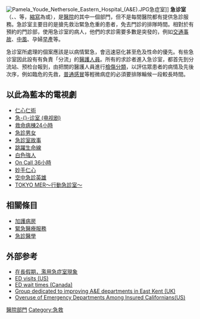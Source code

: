 {{noteTA
|1=zh-hans:急诊室;zh-hk:急症室;zh-tw:急診室;zh-mo:急症室
|2=zh-hans:急诊室的故事;zh-hk:仁心仁術;zh-tw:急診室的春天;
}}
{{Otheruses|other=同名的電視劇|急诊室 (电视剧)}}
{{Otheruses|other=同名的電視網|A+E电视网}}
[[Image:Pamela_Youde_Nethersole_Eastern_Hospital_(A&E).JPG|thumb]]急症室]]
'''急诊室'''（{{lang-en|Accident & Emergency}}、{{lang|en|Emergency department}}、{{lang|en|Emergency room}}等，[[縮寫|縮寫]]為{{lang|en|A&E}}或{{lang|en|ER}}），是[[醫院|醫院]]的其中一個部門，但不是每間醫院都有提供急診服務。急診室主要目的是搶先救治緊急危重的患者，免去門診的排隊時間。相對於有預約的門診部，使用急诊室的病人，他們的求診需要多數是突發的，例如[[交通事故|交通事故]]、[[中風|中風]]、孕婦[[早產|早產]]等。

急诊室所處理的個案應該是以病情緊急，會迅速惡化甚至危及性命的優先。有些急诊室因此設有有負責「分流」的[[護理人員|醫護人員]]。所有的求診者進入急诊室，都首先到分流站、预检台報到，由把關的醫護人員進行[[檢傷分類|檢傷分類]]，以評估眾患者的病情及先後次序，例如臨危的先救，[[普通感冒|普通感冒]]等輕微病症的必須要排隊輪候一段較長時間。

== 以此為藍本的電視劇 ==
* [[急诊室的故事|仁心仁術]]
* [[急诊室_(电视剧)|急-{}-诊室 (电视剧)]]
* [[急症群英|救命病棟24小時]]
* [[急診男女|急診男女]]
* [[急診室故事|急診室故事]]
* [[跳躍生命線|跳躍生命線]]
* [[白色強人|白色強人]]
* [[On_Call_36小時|On Call 36小時]]
* [[妙手仁心|妙手仁心]]
* [[空中急診英雄|空中急診英雄]]
* [[TOKYO_MER～行動急診室～|TOKYO MER～行動急診室～]]

== 相關條目 ==
* [[加護病房|加護病房]]
* [[緊急醫療服務|緊急醫療服務]]
* [[急診醫學|急診醫學]]

== 外部参考 ==
* [https://web.archive.org/web/20070311042717/http://www.lowinglok.org.hk/big5/quotquot/detail.asp?id=24 在長假期，濫用急症室現象]
* [http://www.cdc.gov/nchs/fastats/ervisits.htm ED visits (US)] {{Wayback|url=http://www.cdc.gov/nchs/fastats/ervisits.htm |date=20201124214305 }}
* [https://web.archive.org/web/20060113015601/http://secure.cihi.ca/cihiweb/dispPage.jsp?cw_page=media_14sep2005_e ED wait times (Canada)]
* [https://web.archive.org/web/20070205170214/http://www.chek.org.uk/ Group dedicated to improving A&E departments in East Kent (UK)]
* [https://web.archive.org/web/20061218085416/http://www.chcf.org/topics/hospitals/index.cfm?itemID=126089 Overuse of Emergency Departments Among Insured Californians(US)]

{{Emergency medicine}}

[[Category:醫院部門|]]
[[Category:急救|Category:急救]]